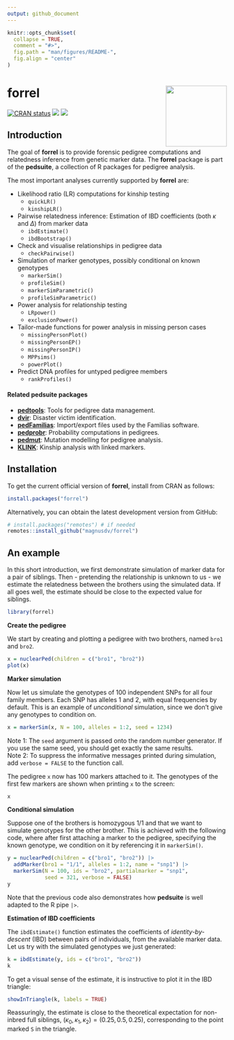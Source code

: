 ```yaml
---
output: github_document
---
```


<!-- README.md is generated from README.Rmd. Please edit that file -->

```r
knitr::opts_chunk$set(
  collapse = TRUE,
  comment = "#>",
  fig.path = "man/figures/README-",
  fig.align = "center"
)
```

# forrel <img src="man/figures/logo.png" align="right" height=140/>

<!-- badges: start -->
[![CRAN status](https://www.r-pkg.org/badges/version/forrel)](https://CRAN.R-project.org/package=forrel)
[![](https://cranlogs.r-pkg.org/badges/grand-total/forrel?color=yellow)](https://cran.r-project.org/package=forrel)
[![](https://cranlogs.r-pkg.org/badges/last-month/forrel?color=yellow)](https://cran.r-project.org/package=forrel)
<!-- badges: end -->


## Introduction
The goal of **forrel** is to provide forensic pedigree computations and relatedness inference from genetic marker data. The **forrel** package is part of the **pedsuite**, a collection of R packages for pedigree analysis.

The most important analyses currently supported by **forrel** are:

* Likelihood ratio (LR) computations for kinship testing
    * `quickLR()`
    * `kinshipLR()`
* Pairwise relatedness inference: Estimation of IBD coefficients (both $\kappa$ and $\Delta$) from marker data
    * `ibdEstimate()`
    * `ibdBootstrap()`
* Check and visualise relationships in pedigree data
    * `checkPairwise()`
* Simulation of marker genotypes, possibly conditional on known genotypes
    * `markerSim()`
    * `profileSim()`
    * `markerSimParametric()`
    * `profileSimParametric()`
* Power analysis for relationship testing
    * `LRpower()`
    * `exclusionPower()`
* Tailor-made functions for power analysis in missing person cases
    * `missingPersonPlot()`
    * `missingPersonEP()`
    * `missingPersonIP()`
    * `MPPsims()`
    * `powerPlot()`
* Predict DNA profiles for untyped pedigree members
    * `rankProfiles()`

#### Related pedsuite packages 

* [**pedtools**](https://github.com/magnusdv/pedtools): Tools for pedigree data management.
* [**dvir**](https://github.com/magnusdv/dvir): Disaster victim identification.
* [**pedFamilias**](https://github.com/magnusdv/pedFamilias): Import/export files used by the Familias software.
* [**pedprobr**](https://github.com/magnusdv/pedprobr): Probability computations in pedigrees.
* [**pedmut**](https://github.com/magnusdv/pedmut): Mutation modelling for pedigree analysis.
* [**KLINK**](https://github.com/magnusdv/KLINK): Kinship analysis with linked markers.


## Installation
To get the current official version of **forrel**, install from CRAN as follows:
```r
install.packages("forrel")
```
Alternatively, you can obtain the latest development version from GitHub:
```r
# install.packages("remotes") # if needed
remotes::install_github("magnusdv/forrel")
```

## An example
In this short introduction, we first demonstrate simulation of marker data for a pair of siblings. Then - pretending the relationship is unknown to us - we estimate the relatedness between the brothers using the simulated data. If all goes well, the estimate should be close to the expected value for siblings.

```r
library(forrel)
```

**Create the pedigree**  

We start by creating and plotting a pedigree with two brothers, named `bro1` and `bro2`. 

```r
x = nuclearPed(children = c("bro1", "bro2"))
plot(x)
```

**Marker simulation**  

Now let us simulate the genotypes of 100 independent SNPs for all four family members. Each SNP has alleles 1 and 2, with equal frequencies by default. This is an example of _unconditional_ simulation, since we don't give any genotypes to condition on. 
```r
x = markerSim(x, N = 100, alleles = 1:2, seed = 1234)
```
Note 1: The `seed` argument is passed onto the random number generator. If you use the same seed, you should get exactly the same results.  
Note 2: To suppress the informative messages printed during simulation, add `verbose = FALSE` to the function call.

The pedigree `x` now has 100 markers attached to it. The genotypes of the first few markers are shown when printing `x` to the screen:

```r
x
```

**Conditional simulation**

Suppose one of the brothers is homozygous 1/1 and that we want to simulate genotypes for the other brother.
This is achieved with the following code, where after first attaching a marker to the pedigree, specifying the known genotype, we condition on it by referencing it in `markerSim()`. 

```r
y = nuclearPed(children = c("bro1", "bro2")) |> 
  addMarker(bro1 = "1/1", alleles = 1:2, name = "snp1") |> 
  markerSim(N = 100, ids = "bro2", partialmarker = "snp1", 
            seed = 321, verbose = FALSE)
y
```

Note that the previous code also demonstrates how **pedsuite** is well adapted to the R pipe `|>`.

**Estimation of IBD coefficients**  

The `ibdEstimate()` function estimates the coefficients of _identity-by-descent_ (IBD) between pairs of individuals, from the available marker data. Let us try with the simulated genotypes we just generated:
```r
k = ibdEstimate(y, ids = c("bro1", "bro2"))
k
```

To get a visual sense of the estimate, it is instructive to plot it in the IBD triangle:
```r
showInTriangle(k, labels = TRUE)
```

Reassuringly, the estimate is close to the theoretical expectation for non-inbred full siblings, $(\kappa_0, \kappa_1, \kappa_2) = (0.25, 0.5, 0.25)$, corresponding to the point marked `S` in the triangle.
